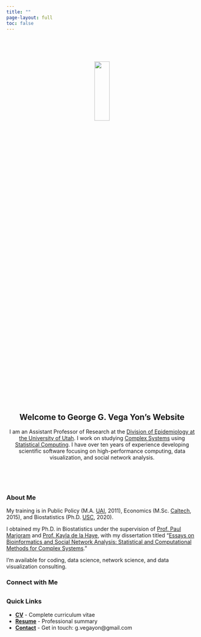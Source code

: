 ```yaml
---
title: ""
page-layout: full
toc: false
---
```


<!-- Header Section with Background Image and Logo -->
::: {.header style="background-image: url('img/paisaje.jpg'); background-size: cover; background-repeat: no-repeat; background-attachment: scroll; background-position-x: center; background-position-y: top; text-align: center; padding: 50px 0;"}
![](img/logo.svg){style="width: 20%; max-width: 70%; min-width: 200px;"}
:::

<!-- Welcome Section -->
::: {.container-md style="padding: 50px 0; text-align: center;"}
## Welcome to **George G. Vega Yon's** Website

I am an Assistant Professor of Research at the [Division of Epidemiology at the University of Utah](https://medicine.utah.edu/internalmedicine/epidemiology/){target="_blank"}. I work on studying [Complex Systems](https://cssociety.org/about-us/what-are-cs){target="_blank"} using [Statistical Computing](https://en.wikipedia.org/wiki/Computational_statistics){target="_blank"}. I have over ten years of experience developing scientific software focusing on high-performance computing, data visualization, and social network analysis.
:::

<!-- Bio Section -->
::: {.bio-content}
### About Me

My training is in Public Policy (M.A. [UAI](https://www.uai.cl/){target="_blank"}, 2011), Economics (M.Sc. [Caltech](https://caltech.edu){target="_blank"}, 2015), and Biostatistics (Ph.D. [USC](https://usc.edu){target="_blank"}, 2020).

I obtained my Ph.D. in Biostatistics under the supervision of [Prof. Paul Marjoram](https://scholar.google.com/citations?user=Zj5ky5gAAAAJ&hl=en){target="_blank"} and [Prof. Kayla de la Haye](https://kayladelahaye.net){target="_blank"}, with my dissertation titled "[Essays on Bioinformatics and Social Network Analysis: Statistical and Computational Methods for Complex Systems](thesis.pdf){target="_blank"}."

I'm available for coding, data science, network science, and data visualization consulting.

### Connect with Me

::: {.social-links style="text-align: center; margin: 30px 0;"}
[<i class="fab fa-linkedin fa-3x"></i>](https://linkedin.com/in/georgevegayon){target="_blank" title="My LinkedIn profile"}
[<i class="fab fa-orcid fa-3x"></i>](https://orcid.org/0000-0002-3171-0844){target="_blank" title="My ORCID profile"}
[<i class="fab fa-github fa-3x"></i>](https://github.com/gvegayon/){target="_blank" title="Checkout my code on GitHub"}
[<i class="fas fa-graduation-cap fa-3x"></i>](https://scholar.google.com/citations?user=34E1yTAAAAAJ&hl=en){target="_blank" title="My Google Scholar Profile"}
[<i class="fas fa-chalkboard-teacher fa-3x"></i>](https://github.com/gvegayon/talks/blob/master/README.md){target="_blank" title="My talks"}
[<i class="fab fa-twitter fa-3x"></i>](https://twitter.com/gvegayon){target="_blank" title="My twitter"}
:::

### Quick Links

- **[CV](https://github.com/gvegayon/resume/raw/master/cv.pdf){target="_blank"}** - Complete curriculum vitae
- **[Resume](https://github.com/gvegayon/resume/raw/master/resume.pdf){target="_blank"}** - Professional summary
- **[Contact](mailto:g.vegayon@gmail.com)** - Get in touch: g.vegayon@gmail.com

:::